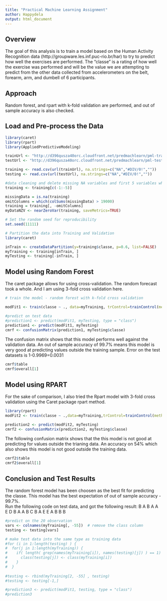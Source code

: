```yaml
---
title: "Practical Machine Learning Assignment"
author: Happydela
output: html_document
---
```


## Overview
The goal of this analysis is to train a model based on the Human Activity Recognition data (http://groupware.les.inf.puc-rio.br/har) to try to predict how well the exercises are performed.  The "classe" is a rating of how well the exercise was performed and will be the value we are attempting to predict from the other data collected from accelerometers on the belt, forearm, arm, and dumbell of 6 participants.

## Approach
Random forest, and rpart with k-fold validation are performed, and out of sample accuracy is also checked.

## Load and Pre-process the Data

```r
library(caret)
library(rpart)
library(AppliedPredictiveModeling)

trainUrl <- "http://d396qusza40orc.cloudfront.net/predmachlearn/pml-training.csv"
testUrl <- "http://d396qusza40orc.cloudfront.net/predmachlearn/pml-testing.csv"

training <- read.csv(url(trainUrl), na.strings=c("NA","#DIV/0!",""))
testing <- read.csv(url(testUrl), na.strings=c("NA","#DIV/0!",""))

#data cleaning and delete missing NA variables and first 5 variables which is not useful#
training <- training[c(-1:-5)]

missingData = is.na(training)
omitColumns = which(colSums(missingData) > 19000)
training = training[, -omitColumns]
myDataNZV <- nearZeroVar(training, saveMetrics=TRUE)

# Set the random seed for reproducibility
set.seed(11111)

# Partition the data into Training and Validation
library(caret)

inTrain <- createDataPartition(y=training$classe, p=0.6, list=FALSE)
myTraining <- training[inTrain, ]
myTesting <- training[-inTrain, ]

```

## Model using Random Forest
The caret package allows for using cross-validation. The random forecast took a whole. And I am using 3-fold cross validation here.  
```r
# train the model - random forest with k-fold cross validation

modFit1 <- train(classe ~ ., data=myTraining, trControl=trainControl(method = "cv", number = 3), method="rf")

#predict on test data
#prediction1 <- predict(modFit1, myTesting, type = "class")
prediction1 <- predict(modFit1, myTesting)
cmrf <- confusionMatrix(prediction1, myTesting$classe)
```
The confusion matrix shows that this model performs well against the validation data.  An out of sample accuracy of 99.7% means this model is very good at predicting values outside the training sample. Error on the test datasets is 1-0.9969=0.0031
```r
cmrf$table
cmrf$overall[1]
```

## Model using RPART
For the sake of comparison, I also tried the Rpart model with 3-fold cross validation using the Caret package rpart method.
```r
library(rpart)
modFit2 <- train(classe ~ .,data=myTraining,trControl=trainControl(method = "cv", number = 3),  method="rpart")

prediction2 <- predict(modFit2, myTesting)
cmrf2 <- confusionMatrix(prediction2, myTesting$classe)
```
The following confusion matrix shows that the this model is not good at predicting for values outside the trianing data.  An accuracy on 54% which also shows this model is not good outside the training data.
```r
cmrf2$table
cmrf2$overall[1]
```

## Conclusion and Test Results
The random forest model has been choosen as the best fit for predicting the classe.  This model has the best expectation of out of sample accuracy - 99.7%.  
Run the following code on test data, and got the following result:
 B  A  B  A  A  E  D  B  A  A  B  C  B  A  E  E  A  B  B  B 
```r
#predict on the 20 observation
vars <- colnames(myTraining[, -55])  # remove the class column
testing <- testing[vars]         

# make test data into the same type as training data
#for (i in 1:length(testing) ) {
#  for(j in 1:length(myTraining)) {
#    if( length( grep(names(myTraining[i]), names(testing)[j]) ) == 1)  {
#      class(testing[j]) <- class(myTraining[i])
#    }      
#  }      
  
#testing <- rbind(myTraining[2, -55] , testing)
#testing <- testing[-1,]

#prediction3 <- predict(modFit1, testing, type = "class")
#prediction3
```
